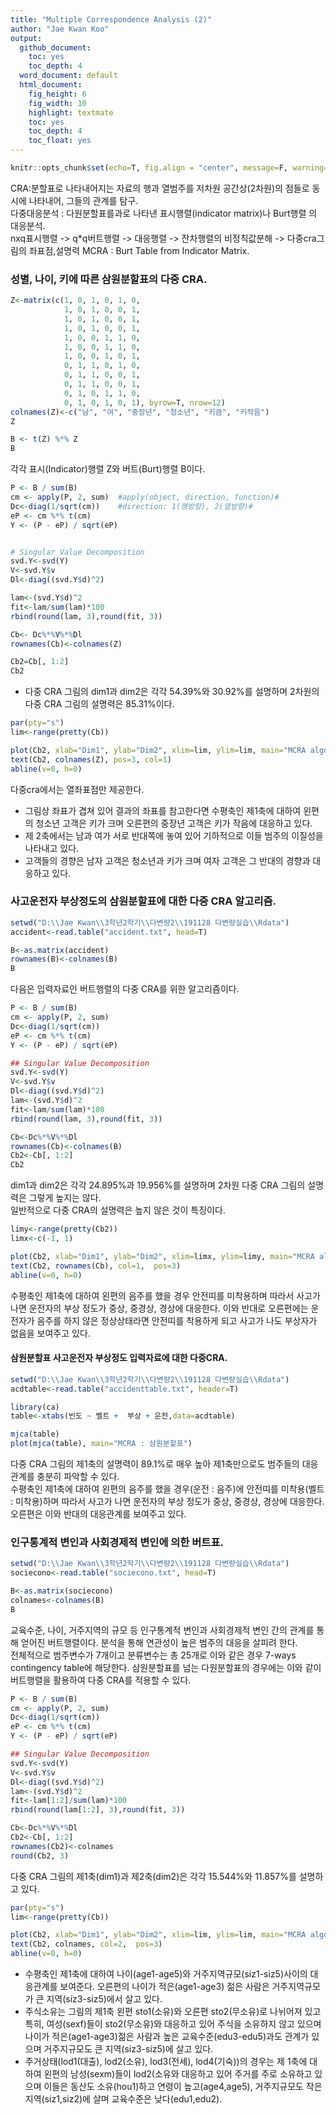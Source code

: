 ```yaml
---
title: "Multiple Correspondence Analysis (2)"
author: "Jae Kwan Koo"
output:
  github_document:
    toc: yes
    toc_depth: 4
  word_document: default
  html_document:
    fig_height: 6
    fig_width: 10
    highlight: textmate
    toc: yes
    toc_depth: 4
    toc_float: yes
---  
```


```r
knitr::opts_chunk$set(echo=T, fig.align = "center", message=F, warning=F, fig.height = 5, cache=F, dpi = 300, dev = "png")
```  

CRA:분할표로 나타내어지는 자료의 행과 열범주를 저차원 공간상(2차원)의 점들로 동시에 나타내어, 그들의 관계를 탐구.  
다중대응분석 : 다원분할표를과로 나타낸 표시행렬(indicator matrix)나 Burt행렬 의 대응분석.  
nxq표시행렬 -> q*q버트행렬 -> 대응행렬 -> 잔차행렬의 비정칙값분해 -> 다중cra그림의 좌표점,설명력 
MCRA : Burt Table from Indicator Matrix.  

### 성별, 나이, 키에 따른 삼원분할표의 다중 CRA.  

```r
Z<-matrix(c(1, 0, 1, 0, 1, 0,
            1, 0, 1, 0, 0, 1,
            1, 0, 1, 0, 0, 1,
            1, 0, 1, 0, 0, 1,
            1, 0, 0, 1, 1, 0,
            1, 0, 0, 1, 1, 0,
            1, 0, 0, 1, 0, 1,
            0, 1, 1, 0, 1, 0,
            0, 1, 1, 0, 0, 1,
            0, 1, 1, 0, 0, 1,
            0, 1, 0, 1, 1, 0,
            0, 1, 0, 1, 0, 1), byrow=T, nrow=12)
colnames(Z)<-c("남", "여", "중장년", "청소년", "키큼", "키작음")
Z

B <- t(Z) %*% Z 
B 
```  

각각 표시(Indicator)행렬 Z와 버트(Burt)행렬 B이다.  

```r
P <- B / sum(B)
cm <- apply(P, 2, sum)  #apply(object, direction, function)#
Dc<-diag(1/sqrt(cm))    #direction: 1(행방향), 2(열방향)#
eP <- cm %*% t(cm)
Y <- (P - eP) / sqrt(eP)


# Singular Value Decomposition
svd.Y<-svd(Y)
V<-svd.Y$v
Dl<-diag((svd.Y$d)^2)

lam<-(svd.Y$d)^2
fit<-lam/sum(lam)*100
rbind(round(lam, 3),round(fit, 3))

Cb<- Dc%*%V%*%Dl
rownames(Cb)<-colnames(Z)

Cb2=Cb[, 1:2]
Cb2
```  

* 다중 CRA 그림의 dim1과 dim2은 각각 54.39%와 30.92%를 설명하며 2차원의 다중 CRA 그림의 설명력은 85.31%이다.  

```r
par(pty="s")
lim<-range(pretty(Cb))

plot(Cb2, xlab="Dim1", ylab="Dim2", xlim=lim, ylim=lim, main="MCRA algorithm : Burt Matrix")
text(Cb2, colnames(Z), pos=3, col=1)
abline(v=0, h=0)
```  

다중cra에서는 열좌표점만 제공한다.  

* 그림상 좌표가 겹쳐 있어 결과의 좌표를 참고한다면 수평축인 제1축에 대하여 왼편의 청소년 고객은 키가 크며 오른편의 중장년 고객은 키가 작음에 대응하고 있다.  
* 제 2축에서는 남과 여가 서로 반대쪽에 놓여 있어 기하적으로 이들 범주의 이질성을 나타내고 있다.  
* 고객들의 경향은 남자 고객은 청소년과 키가 크며 여자 고객은 그 반대의 경향과 대응하고 있다.  

### 사고운전자 부상정도의 삼원분할표에 대한 다중 CRA 알고리즘.  

```r
setwd("D:\\Jae Kwan\\3학년2학기\\다변량2\\191128 다변량실습\\Rdata")
accident<-read.table("accident.txt", head=T)

B<-as.matrix(accident)
rownames(B)<-colnames(B)
B
```  

다음은 입력자료인 버트행렬의 다중 CRA를 위한 알고리즘이다.  

```r
P <- B / sum(B)
cm <- apply(P, 2, sum)
Dc<-diag(1/sqrt(cm))
eP <- cm %*% t(cm)
Y <- (P - eP) / sqrt(eP)

## Singular Value Decomposition
svd.Y<-svd(Y)
V<-svd.Y$v
Dl<-diag((svd.Y$d)^2)
lam<-(svd.Y$d)^2
fit<-lam/sum(lam)*100
rbind(round(lam, 3),round(fit, 3))

Cb<-Dc%*%V%*%Dl
rownames(Cb)<-colnames(B)
Cb2<-Cb[, 1:2]
Cb2
```  

dim1과 dim2은 각각 24.895%과 19.956%를 설명하며 2차원 다중 CRA 그림의 설명력은 그렇게 높지는 않다.  
일반적으로 다중 CRA의 설명력은 높지 않은 것이 특징이다.  

```r
limy<-range(pretty(Cb2))
limx<-c(-1, 1)

plot(Cb2, xlab="Dim1", ylab="Dim2", xlim=limx, ylim=limy, main="MCRA algorithm : Burt Matrix")
text(Cb2, rownames(Cb), col=1,  pos=3)
abline(v=0, h=0)
```  

수평축인 제1축에 대하여 왼편의 음주를 했을 경우 안전띠를 미착용하며 따라서 사고가 나면 운전자의 부상 정도가 중상, 중경상, 경상에 대응한다. 이와 반대로 오른편에는 운전자가 음주를 하지 않은 정상상태라면 안전띠를 착용하게 되고 사고가 나도 부상자가 없음을 보여주고 있다.  

#### 삼원분할표 사고운전자 부상정도 입력자료에 대한 다중CRA.  

```r
setwd("D:\\Jae Kwan\\3학년2학기\\다변량2\\191128 다변량실습\\Rdata")
acdtable<-read.table("accidenttable.txt", header=T)

library(ca)
table<-xtabs(빈도 ~ 벨트 +  부상 + 운전,data=acdtable)

mjca(table)
plot(mjca(table), main="MCRA : 삼원분할표")
```  

다중 CRA 그림의 제1축의 설명력이 89.1%로 매우 높아 제1축만으로도 범주들의 대응관계를 충분히 파악할 수 있다.  
수평축인 제1축에 대하여 왼편의 음주를 했을 경우(운전 : 음주)에 안전띠를 미착용(벨트 : 미착용)하며 따라서 사고가 나면 운전자의 부상 정도가 중상, 중경상, 경상에 대응한다. 오른편은 이와 반대의 대응관계를 보여주고 있다.  

### 인구통계적 변인과 사회경제적 변인에 의한 버트표.  

```r
setwd("D:\\Jae Kwan\\3학년2학기\\다변량2\\191128 다변량실습\\Rdata")
sociecono<-read.table("sociecono.txt", head=T)

B<-as.matrix(sociecono)
colnames<-colnames(B)
B
```  

교육수준, 나이, 거주지역의 규모 등 인구통계적 변인과 사회경제적 변인 간의 관계를 통해 얻어진 버트행렬이다. 분석을 통해 연관성이 높은 범주의 대응을 살피려 한다.  
전체적으로 범주변수가 7개이고 분류변수는 총 25개로 이와 같은 경우 7-ways contingency table에 해당한다. 삼원분할표를 넘는 다원분할표의 경우에는 이와 같이 버트행렬을 활용하여 다중 CRA를 적용할 수 있다.  

```r
P <- B / sum(B)
cm <- apply(P, 2, sum)
Dc<-diag(1/sqrt(cm))
eP <- cm %*% t(cm)
Y <- (P - eP) / sqrt(eP)

## Singular Value Decomposition
svd.Y<-svd(Y)
V<-svd.Y$v
Dl<-diag((svd.Y$d)^2)
lam<-(svd.Y$d)^2
fit<-lam[1:2]/sum(lam)*100
rbind(round(lam[1:2], 3),round(fit, 3))

Cb<-Dc%*%V%*%Dl
Cb2<-Cb[, 1:2]
rownames(Cb2)<-colnames
round(Cb2, 3)
```  

다중 CRA 그림의 제1축(dim1)과 제2축(dim2)은 각각 15.544%와 11.857%를 설명하고 있다.  

```r
par(pty="s")
lim<-range(pretty(Cb))

plot(Cb2, xlab="Dim1", ylab="Dim2", xlim=lim, ylim=lim, main="MCRA algorithm : Burt Matrix")
text(Cb2, colnames, col=2,  pos=3)
abline(v=0, h=0)
```  

* 수평축인 제1축에 대하여 나이(age1-age5)와 거주지역규모(siz1-siz5)사이의 대응관계를 보여준다. 오른편의 나이가 적은(age1-age3) 젊은 사람은 거주지역규모가 큰 지역(siz3-siz5)에서 살고 있다.  
* 주식소유는 그림의 제1축 왼편 sto1(소유)와 오른편 sto2(무소유)로 나뉘어져 있고 특히, 여성(sexf)들이 sto2(무소유)와 대응하고 있어 주식을 소유하지 않고 있으며 나이가 적은(age1-age3)젊은 사람과 높은 교육수준(edu3-edu5)과도 관계가 있으며 거주지규모도 큰 지역(siz3-siz5)에 살고 있다.  
* 주거상태(lod1(대출), lod2(소유), lod3(전세), lod4(기숙))의 경우는 제 1축에 대하여 왼편의 남성(sexm)들이 lod2(소유와 대응하고 있어 주거를 주로 소유하고 있으며 이들은 동산도 소유(hou1)하고 연령이 높고(age4,age5), 거주지규모도 작은지역(siz1,siz2)에 살며 교육수준은 낮다(edu1,edu2).  









